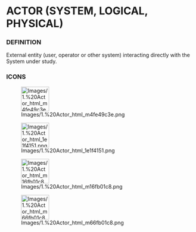             
= ACTOR (SYSTEM, LOGICAL, PHYSICAL) =
 
=== DEFINITION ===
 
External entity (user, operator or other system) interacting directly with the System under study.

 
=== ICONS ===
 
[[Image:Images/1.%20Actor_html_m4fe49c3e.png|75x66px]]

 
[[Image:Images/1.%20Actor_html_1e1f4151.png|75x66px]]

 
[[Image:Images/1.%20Actor_html_m16fb01c8.png|75x66px]]


[[Image:Images/1.%20Actor_html_m66fb01c8.png|75x66px]]

<br>

   